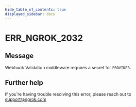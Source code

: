 ```yaml
---
hide_table_of_contents: true
displayed_sidebar: docs
---
```



# ERR_NGROK_2032

## Message

Webhook Validation middleware requires a secret for `PROVIDER`.

<ErrorDetails error="err_ngrok_2032" />

## Further help

If you're having trouble resolving this error, please reach out to [support@ngrok.com](mailto:support@ngrok.com?subject=Help%20with%20ERR_NGROK_2032)
